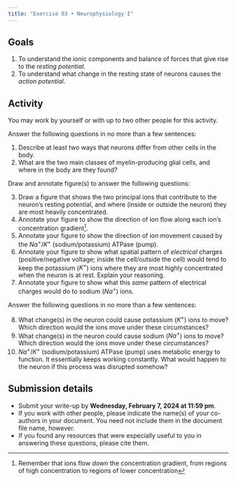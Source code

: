 ```yaml
---
title: "Exercise 03 • Neurophysiology I"
---
```


## Goals

1. To understand the ionic components and balance of forces that give rise to the *resting potential*.
2. To understand what change in the resting state of neurons causes the *action potential*.

## Activity

You may work by yourself or with up to two other people for this activity.

Answer the following questions in no more than a few sentences:

1. Describe at least two ways that neurons differ from other cells in the body.
2. What are the two main classes of myelin-producing glial cells, and where in the body are they found?

Draw and annotate figure(s) to answer the following questions:

3. Draw a figure that shows the two principal ions that contribute to the neuron's resting potential, and where (inside or outside the neuron) they are most heavily concentrated.
4. Annotate your figure to show the direction of ion flow along each ion's concentration gradient^[Remember that ions flow *down* the concentration gradient, from regions of high concentration to regions of lower concentration].
5. Annotate your figure to show the direction of ion movement caused by the $Na^+/K^+$ (sodium/potassium) ATPase (pump). 
6. Annotate your figure to show what spatial pattern of *electrical* charges (positive/negative voltage; inside the cell/outside the cell) would tend to keep the potassium ($K^+$) ions where they are most highly concentrated when the neuron is at rest. Explain your reasoning.
7. Annotate your figure to show what this *same* pattern of electrical charges would do to sodium ($Na^+$) ions.

Answer the following questions in no more than a few sentences:

8. What change(s) in the neuron could cause potassium ($K^+$) ions to move? Which direction would the ions move under these circumstances?
9. What change(s) in the neuron could cause sodium ($Na^+$) ions to move? Which direction would the ions move under these circumstances?
10. $Na^+/K^+$ (sodium/potassium) ATPase (pump) uses metabolic energy to function. It essentially keeps working constantly. What would happen to the neuron if this process was disrupted somehow?

## Submission details

- Submit your write-up by [**Wednesday, February 7, 2024 at 11:59 pm**]{.orange_due}.
- If you work with other people, please indicate the name(s) of your co-authors in your document. You need not include them in the document file name, however.
- If you found any resources that were especially useful to you in answering these questions, please cite them.
